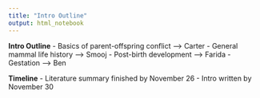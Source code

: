```yaml
---
title: "Intro Outline"
output: html_notebook
---
```


**Intro Outline**
- Basics of parent-offspring conflict --> Carter
- General mammal life history --> Smooj
- Post-birth development --> Farida
- Gestation --> Ben

**Timeline**
- Literature summary finished by November 26
- Intro written by November 30



